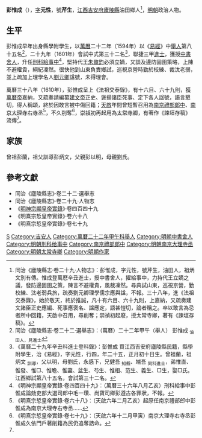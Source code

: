 '''彭惟成'''（{{bd|1577年|1月27日|17世紀}}），[[表字|字]]'''元性'''，號'''芹生'''，[[江西等處承宣布政使司|江西]][[吉安府|吉安府]][[廬陵縣|廬陵縣]]油田鄉人<ref name=djs>同治《廬陵縣志·卷二十九·人物志》：彭惟成，字元性，號芹生，油田人，祖炳文別有傳。惟成登萬厯辛丑進士，授中書舍人，擢給事中，力持代王立嫡之議，發防邊固圉之策，陳言不避權貴，風裁凜然。尋典試山東，巡視京營，勤校練、汰老弱兵旅，疏奏劉元卿理學儒宗應與諡，不報。三十八年，進《法祖交泰錄》，始於敬天，終於推誠，凡十有六目、六十九則，上嘉納，又疏奏建文諸臣正史應編、死事應褒名、諡應定，語甚愷切，論者稱之。卒以敢言為忌者所中回籍，天啟中召用，尋削奪；崇禎初起廢，授太常寺卿，著有《諫垣存稿》。</ref>，[[明朝|明朝]]政治人物。

==生平==
彭惟成早年出身縣學附學生，以[[萬曆|萬曆]]二十二年（1594年）以《[[易經|易經]]》中[[舉人|舉人]]第八十五名<ref>同治《廬陵縣志·卷二十二·選舉志》：（萬曆）二十二年甲午（舉人） 彭惟成 <sub>油田人，見進士</sub></ref>，二十九年（1601年）會試中式第三十二名<ref>《萬曆二十九年辛丑科進士登科錄》：彭惟成 貫江西吉安府廬陵縣民籍，縣學附學生，治《易經》，字元性，行四，年二十五，正月初十日生。曾祖蘭，祖炳文 <sub>訓導</sub>，父以明，母劉氏，永感下，兄健吾 <sub>知縣</sub>、端吾 <sub>同科進士</sub>，弟惟直、惟發、惟□、惟瞻、惟藎、盆生、芍生、惟相、范生、義生、□生，娶□氏。江西鄉試第八十五名，會試第三十二名。</ref>，聯捷三甲[[進士|進士]]，獲授[[中書舍人|中書舍人]]，升任[[刑科|刑科]][[給事中|給事中]]<ref>《明神宗顯皇帝實錄·卷四百四十九》：（萬曆三十六年八月乙亥）刑科給事中彭惟成論劾吏部大選司郎中毛一瓚、尚寶司卿彭遵古各罪狀，不報。</ref>，堅持代王[[朱鼐鈞_(代王)|朱鼐鈞]]必須立嫡，又談及邊防固圉策略，上陳不避權貴，綱紀凜然。很快他到山東負責鄉試，巡視京營時勤於校練、裁汰老弱，並上疏加上理學名人[[劉元卿|劉元卿]]諡號，未得理會。

萬曆三十八年（1610年），彭惟成呈上《法祖交泰錄》，有十六目、六十九則，獲[[萬曆帝|萬曆帝]]嘉納，又疏奏請編纂[[建文帝|建文帝]]正史、褒揚諸臣死事、定下各人諡號，語言懇切，得人稱頌，終於因敢言被中傷回籍；[[天啟_(明朝)|天啟]]年間曾短暫召用為[[南京六部|南京禮部]][[郎中_(官職)|郎中]]、[[南京大理寺|南京大理寺]]右[[寺丞|寺丞]]<ref>《明熹宗悊皇帝實錄·卷六十八》：（天啟六年二月乙亥）起原任南京禮部郎中彭惟成為南京大理寺右寺丞……</ref>，不久削奪<ref>《明熹宗悊皇帝實錄·卷七十九》：（天啟六年十二月甲寅）南京大理寺右寺丞彭惟成久依門戶著削籍為民仍追奪誥命。</ref>，[[崇禎|崇禎]]初再起用為[[太常寺卿|太常寺卿]]，有著作《諫垣存稿》流傳<ref name=djs/>。

== 家族 ==
曾祖彭蘭，祖父訓導彭炳文，父親彭以明，母親劉氏。

==參考文獻==
{{reflist}}
*同治《廬陵縣志》·卷二十二·選舉志
*同治《廬陵縣志》·卷二十九·人物志
*《[[明實錄|明神宗顯皇帝實錄]]》·卷四百四十九
*《明熹宗悊皇帝實錄》·卷六十八
*《明熹宗悊皇帝實錄》·卷七十九

{{萬曆二十九年辛丑科殿試金榜}}

{{Authority control}}

{{DEFAULTSORT:}}
[[Category:彭姓|S]]
[[Category:吉安人|Category:吉安人]]
[[Category:萬曆二十二年甲午科舉人|Category:萬曆二十二年甲午科舉人]]
[[Category:明朝中書舍人|Category:明朝中書舍人]]
[[Category:明朝刑科给事中|Category:明朝刑科给事中]]
[[Category:南京禮部郎中|Category:南京禮部郎中]]
[[Category:明朝南京大理寺丞|Category:明朝南京大理寺丞]]
[[Category:明朝太常寺卿|Category:明朝太常寺卿]]
[[Category:明朝作家|Category:明朝作家]]